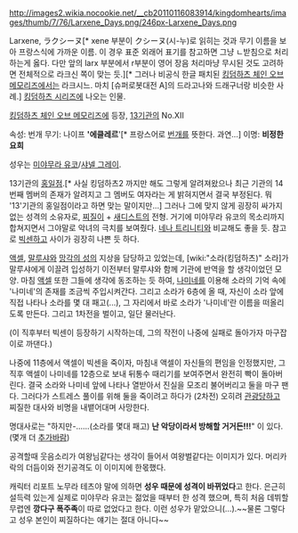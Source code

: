 http://images2.wikia.nocookie.net/__cb20110116083914/kingdomhearts/images/thumb/7/76/Larxene_Days.png/246px-Larxene_Days.png

Larxene, ラクシーヌ[* xene 부분이 クシーヌ(시-누)로 읽히는 것과 무기 이름을 보아 프랑스식에 가까운 이름. 이 경우 표준 외래어 표기를 참고하면 그냥 ㄴ받침으로 처리하는게 옳다. 다만 앞의 larx 부분에서 r부분이 영어 장음 처리마냥 무시된 것도 고려하면 전체적으로 라크신 쪽이 맞는 듯.][* 그러나 비공식 한글 패치된 [[킹덤하츠 체인 오브 메모리즈]]에서는 라크시느. 마치 [슈퍼로봇대전 A]의 드라고나와 드래구너랑 비슷한 사례.]
[[킹덤하츠 시리즈]]에 나오는 인물.

[[킹덤하츠 체인 오브 메모리즈]]에 등장, [[13기관]]의 No.XII

속성: 번개
무기: 나이프 ''''에클레르''''[* 프랑스어로 [[번개]]를 뜻한다. 과연...]
이명: '''비정한 요희'''

성우는 [[미야무라 유코]]/[[샤넬 그레이]].

13기관의 [[홍일점]].[* 사실 킹덤하츠2 까지만 해도 그렇게 알려져왔으나 최근 기관의 14번째 멤버의 존재가 알려지고 그 멤버도 여자라는 게 밝혀지면서 결국 부정된다. 뭐 '13'기관의 홍일점이라고 하면 맞는 말이지만...] 
{{{#!html
<iframe width="420" height="315" src="//www.youtube.com/embed/lBkOFAseKfE" frameborder="0" allowfullscreen></iframe>
}}}
그러나 그에 맞지 않게 굉장히 싸가지 없는 성격의 소유자로, [[찌질이]] + [[새디스트]]의 전형. 거기에 미야무라 유코의 목소리까지 합쳐지면서 그야말로 악녀의 극치를 보여줬다. [[네나 트리니티]]와 비교해도 좋을 듯. 참고로 [[빅센]]하고 사이가 굉장히 나쁜 듯 하다.

[[액셀]], [[말루샤]]와 [[망각의 성]]의 지상을 담당하고 있었는데, [wiki:"소라(킹덤하츠)" 소라]가 말루샤에게 이끌려 입성하기 이전부터 말루샤와 함께 기관에 반역을 할 생각이었던 모양. 마침 [[액셀]] 또한 그들에 생각에 동조하는 듯 하여, [[나미네]]를 이용해 소라의 기억 속에 '나미네'의 존재를 조금씩 주입시켜간다. 그리고 소라가 6층에 올 때, 자신이 소라 앞에 직접 나타나 소라를 몇 대 패고(...), 그 자리에서 바로 소라가 '나미네'란 이름을 떠올리도록 만든다. 그리고 1차전을 벌이고, 일단 물러난다.

(이 직후부터 빅센이 등장하기 시작하는데, 그의 작전이 나중에 실패로 돌아가자 마구잡이로 까댄다.)

나중에 11층에서 액셀이 빅센을 죽이자, 마침내 액셀이 자신들의 편임을 인정했지만, 그 직후 액셀이 나미네를 12층으로 보내 뒤통수 때리기를 보여주면서 완전히 빡이 돌아버린다. 결국 소라와 나미네 앞에 나타나 열받아서 진실을 모조리 불어버리고 둘을 마구 팬다. 그러다가 스트레스 풀이를 위해 둘을 죽이려고 하다가 (2차전) 오히려 [[관광]]당하고 찌질한 대사와 비명을 내뱉어대며 사망한다.

명대사로는
"하지만-......(소라를 몇대 패고) '''난 악당이라서 방해할 거거든!!!'''"
이 있다. (몇개 더 [[추가바람]])

공격할때 웃음소리가 여왕님같다는 생각이 들어서 여왕벌같다는 이미지가 있다.
머리카락의 더듬이와 전기공격도 이 이미지에 한몫했다.

캐릭터 리포트 노무라 테츠야 말에 의하면 '''성우 때문에 성격이 바뀌었다'''고 한다. 은근히 설득력 있는게 실제로 미야무라 유코는 젊었을 때부터 한 성격 했으며, 특히 처음 데뷔할 무렵엔 '''깡다구 폭주족'''이 따로 없었다고 한다. 이런 성우가 맡았으니(...).~~물론 그렇다고 성우 본인이 찌질하다는 얘기는 절대 아니다~~

